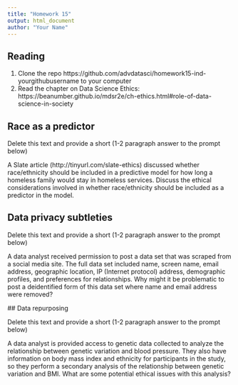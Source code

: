 ```yaml
---
title: "Homework 15"
output: html_document
author: "Your Name"
---
```



## Reading

1. Clone the repo https://github.com/advdatasci/homework15-ind-yourgithubusername to your computer
2. Read the chapter on Data Science Ethics:
https://beanumber.github.io/mdsr2e/ch-ethics.html#role-of-data-science-in-society


## Race as a predictor

Delete this text and provide a short (1-2 paragraph answer to the prompt below) 

A Slate article (http://tinyurl.com/slate-ethics) discussed whether race/ethnicity should be included in a predictive model for how long a homeless family would stay in homeless services. Discuss the ethical considerations involved in whether race/ethnicity should be included as a predictor in the model.


## Data privacy subtleties

Delete this text and provide a short (1-2 paragraph answer to the prompt below) 

 A data analyst received permission to post a data set that was scraped from a social media site. The full data set included name, screen name, email address, geographic location, IP (Internet protocol) address, demographic profiles, and preferences for relationships. Why might it be problematic to post a deidentified form of this data set where name and email address were removed?
 
 
 ## Data repurposing
 
 Delete this text and provide a short (1-2 paragraph answer to the prompt below) 
 
 A data analyst is provided access to genetic data collected to analyze the relationship between genetic variation and blood pressure. They also have information on body mass index and ethnicity for participants in the study, so they perform a secondary analysis of the relationship between genetic variation and BMI. What are some potential ethical issues with this analysis?

